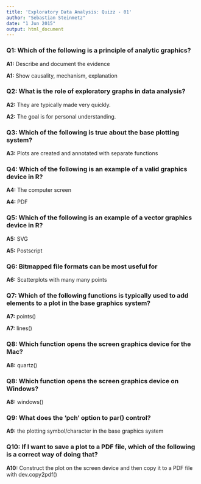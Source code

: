 ```yaml
---
title: 'Exploratory Data Analysis: Quizz - 01'
author: "Sebastian Steinmetz"
date: "1 Jun 2015"
output: html_document
---
```


### Q1: Which of the following is a principle of analytic graphics?

**A1:** Describe and document the evidence

**A1:** Show causality, mechanism, explanation

### Q2: What is the role of exploratory graphs in data analysis?

**A2:** They are typically made very quickly.

**A2:** The goal is for personal understanding.

### Q3: Which of the following is true about the base plotting system?

**A3:** Plots are created and annotated with separate functions

### Q4: Which of the following is an example of a valid graphics device in R?

**A4:** The computer screen

**A4:** PDF

### Q5: Which of the following is an example of a vector graphics device in R?

**A5:** SVG

**A5:** Postscript

### Q6: Bitmapped file formats can be most useful for

**A6:** Scatterplots with many many points

### Q7: Which of the following functions is typically used to add elements to a plot in the base graphics system?

**A7:** points()

**A7:** lines()

### Q8: Which function opens the screen graphics device for the Mac?
**A8:** quartz()

### Q8: Which function opens the screen graphics device on Windows?

**A8:** windows()

### Q9: What does the 'pch' option to par() control?
**A9:** the plotting symbol/character in the base graphics system

### Q10: If I want to save a plot to a PDF file, which of the following is a correct way of doing that?
**A10:** Construct the plot on the screen device and then copy it to a PDF file with dev.copy2pdf()